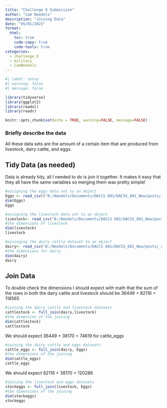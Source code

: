 ```yaml
---
title: "Challenge 8 Submission"
author: "Cam Needels"
description: "Joining Data"
date: "05/01/2023"
format:
  html:
    toc: true
    code-copy: true
    code-tools: true
categories:
  - challenge_8
  - military
  - CamNeedels
---
```


```r
#| label: setup
#| warning: false
#| message: false

library(tidyverse)
library(ggplot2)
library(readxl)
library(readr)

knitr::opts_chunk$set(echo = TRUE, warning=FALSE, message=FALSE)
```



### Briefly describe the data

All these data sets are the amount of a certain item that are produced from livestock, dairy cattle, and eggs.

## Tidy Data (as needed)

Data is already tidy, all I needed to do is join it together. It makes it easy that they all have the same variables so merging them was pretty simple!
```r
#assigning the eggs data set to an object
Eggs <- read_csv(("B:/Needels/Documents/DACCS 601/DACSS_601_New/posts/_data/FAOSTAT_egg_chicken.csv"))
dim(Eggs)
Eggs
```

```r
#assigning the livestock data set to an object
livestock<- read_csv("B:/Needels/Documents/DACCS 601/DACSS_601_New/posts/_data/FAOSTAT_livestock.csv")
#the dimensions of livestock
dim(livestock)
livestock
```

```r
#assinging the dairy cattle dataset to an object
dairy<- read_csv("B:/Needels/Documents/DACCS 601/DACSS_601_New/posts/_data/FAOSTAT_cattle_dairy.csv")
#the dimensions for dairy
dim(dairy)
dairy
```

## Join Data

To double check the dimensions I should expect with math that the sum of the rows in both the dairy cattle and livestock should be 36449 + 82116 = 118565

```r
#joining the dairy cattle and livestock datasets
cattlestock <- full_join(dairy,livestock)
#the dimension of the joining
dim(cattlestock)
cattlestock
```

We should expect 36449 + 38170 = 74619 for cattle_eggs

```r
#joining the dairy cattle and eggs datasets
cattle_eggs <- full_join(dairy, Eggs)
#the dimensions of the joining
dim(cattle_eggs)
cattle_eggs
```

We should expect 82116 + 38170 = 120286

```r
#joining the livestock and eggs datasets
stockeggs <- full_join(livestock, Eggs)
#the dimensions of the joining
dim(stockeggs)
stockeggs
```

